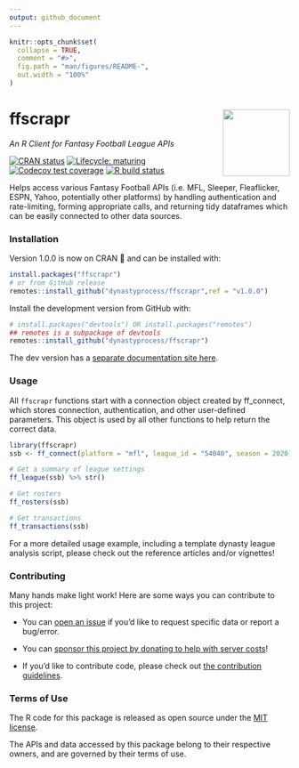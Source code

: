 ```yaml
---
output: github_document
---
```


<!-- README.md is generated from README.Rmd. Please edit that file -->

```r
knitr::opts_chunk$set(
  collapse = TRUE,
  comment = "#>",
  fig.path = "man/figures/README-",
  out.width = "100%"
)
```
# ffscrapr <a href='#'><img src='man/figures/logo.png' align="right" height="120" /></a>
*An R Client for Fantasy Football League APIs*

  <!-- badges: start -->
  
  [![CRAN status](https://img.shields.io/cran/v/ffscrapr?style=flat-square)](https://CRAN.R-project.org/package=ffscrapr)
  [![Lifecycle: maturing](https://img.shields.io/badge/lifecycle-maturing-blue.svg?style=flat-square)](https://www.tidyverse.org/lifecycle/#maturing)
  [![Codecov test coverage](https://img.shields.io/codecov/c/github/dynastyprocess/ffscrapr?label=test%20coverage&style=flat-square)](https://codecov.io/gh/DynastyProcess/ffscrapr?branch=main)
  [![R build status](https://img.shields.io/github/workflow/status/dynastyprocess/ffscrapr/R-CMD-check?label=R-CMD-check&style=flat-square)](https://github.com/DynastyProcess/ffscrapr/actions)
  
  <!-- badges: end -->

Helps access various Fantasy Football APIs (i.e. MFL, Sleeper, Fleaflicker, ESPN, Yahoo, potentially other platforms) by handling authentication and rate-limiting, forming appropriate calls, and returning tidy dataframes which can be easily connected to other data sources.

### Installation

Version 1.0.0 is now on CRAN 🎉 and can be installed with:

```r
install.packages("ffscrapr")
# or from GitHub release
remotes::install_github("dynastyprocess/ffscrapr",ref = "v1.0.0")
```

Install the development version from GitHub with:

``` r
# install.packages("devtools") OR install.packages("remotes")
## remotes is a subpackage of devtools
remotes::install_github("dynastyprocess/ffscrapr")
```

The dev version has a [separate documentation site here](https://ffscrapr.dynastyprocess.com/dev).

### Usage

All `ffscrapr` functions start with a connection object created by ff_connect, which stores connection, authentication, and other user-defined parameters. This object is used by all other functions to help return the correct data.

```r
library(ffscrapr)
ssb <- ff_connect(platform = "mfl", league_id = "54040", season = 2020)

# Get a summary of league settings
ff_league(ssb) %>% str()

# Get rosters
ff_rosters(ssb)

# Get transactions
ff_transactions(ssb)

```

For a more detailed usage example, including a template dynasty league analysis script, please check out the reference articles and/or vignettes!

### Contributing

Many hands make light work! Here are some ways you can contribute to this project:

- You can [open an issue](https://github.com/DynastyProcess/ffscrapr/issues/new/choose) if you'd like to request specific data or report a bug/error. 

- You can [sponsor this project by donating to help with server costs](https://github.com/sponsors/tanho63)!

- If you'd like to contribute code, please check out [the contribution guidelines](https://ffscrapr.dynastyprocess.com/CONTRIBUTING.html).

### Terms of Use

The R code for this package is released as open source under the [MIT license](https://ffscrapr.dynastyprocess.com/LICENSE.html). 

The APIs and data accessed by this package belong to their respective owners, and are governed by their terms of use. 

